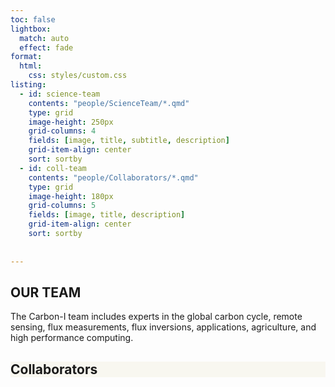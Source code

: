 ```yaml
---
toc: false
lightbox:
  match: auto
  effect: fade
format:
  html:
    css: styles/custom.css
listing:
  - id: science-team
    contents: "people/ScienceTeam/*.qmd"
    type: grid
    image-height: 250px
    grid-columns: 4
    fields: [image, title, subtitle, description]
    grid-item-align: center
    sort: sortby
  - id: coll-team
    contents: "people/Collaborators/*.qmd"
    type: grid
    image-height: 180px
    grid-columns: 5
    fields: [image, title, description]
    grid-item-align: center
    sort: sortby
 
  
---
```


:::: {.hero .hero-team}
::: {.container}
# **OUR TEAM**
:::
::::

:::{.container .text-start .mx-auto .my-5 .w-45}
The Carbon-I team includes experts in the global carbon cycle, remote sensing, flux measurements, flux inversions, applications, agriculture, and high performance computing.
:::


::::{.container}
:::{#science-team}
:::
::::

::::: {.wrapper .py-4 style="background-color: #F8F7F0;"}
:::: {.container}
# Collaborators {.pb-5}
::: {#coll-team}
:::
::::
:::::


```{=html}
<script>
const nav = document.querySelector('.navbar');

window.addEventListener('scroll', () => {
  if (window.scrollY > 10) {
    nav.classList.add('compact');
  } else {
    nav.classList.remove('compact');
  }
});
</script>
```